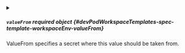 

<PartialValue />



<details className="config-field" data-expandable="true">
<summary>

##### `valueFrom` <span className="config-field-required" data-required="false">required</span> <span className="config-field-type">object</span> <span className="config-field-default"></span> <span className="config-field-enum"></span> {#devPodWorkspaceTemplates-spec-template-workspaceEnv-valueFrom}

ValueFrom specifies a secret where this value should be taken from.

</summary>

<PartialValueFromreference />


</details>

